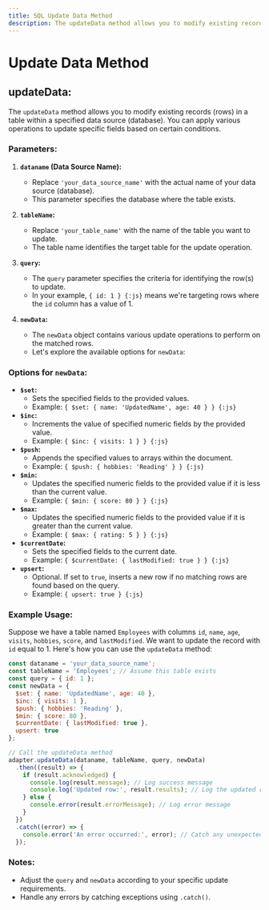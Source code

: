 ```yaml
---
title: SQL Update Data Method
description: The updateData method allows you to modify existing records (rows) in a table within a specified data source (database). You can apply various operations to update specific fields based on certain conditions.
---
```



# Update Data Method

## updateData:
The `updateData` method allows you to modify existing records (rows) in a table within a specified data source (database). You can apply various operations to update specific fields based on certain conditions.

<Steps>

### Parameters:
1. **`dataname` (Data Source Name):**
   - Replace `'your_data_source_name'` with the actual name of your data source (database).
   - This parameter specifies the database where the table exists.

2. **`tableName`:**
   - Replace `'your_table_name'` with the name of the table you want to update.
   - The table name identifies the target table for the update operation.

3. **`query`:**
   - The `query` parameter specifies the criteria for identifying the row(s) to update.
   - In your example, `{ id: 1 } {:js}` means we're targeting rows where the `id` column has a value of 1.

4. **`newData`:**
   - The `newData` object contains various update operations to perform on the matched rows.
   - Let's explore the available options for `newData`:

### Options for `newData`:
- **`$set`:**
  - Sets the specified fields to the provided values.
  - Example: `{ $set: { name: 'UpdatedName', age: 40 } } {:js}`
- **`$inc`:**
  - Increments the value of specified numeric fields by the provided value.
  - Example: `{ $inc: { visits: 1 } } {:js}`
- **`$push`:**
  - Appends the specified values to arrays within the document.
  - Example: `{ $push: { hobbies: 'Reading' } } {:js}`
- **`$min`:**
  - Updates the specified numeric fields to the provided value if it is less than the current value.
  - Example: `{ $min: { score: 80 } } {:js}`
- **`$max`:**
  - Updates the specified numeric fields to the provided value if it is greater than the current value.
  - Example: `{ $max: { rating: 5 } } {:js}`
- **`$currentDate`:**
  - Sets the specified fields to the current date.
  - Example: `{ $currentDate: { lastModified: true } } {:js}`
- **`upsert`:**
  - Optional. If set to `true`, inserts a new row if no matching rows are found based on the query.
  - Example: `{ upsert: true } {:js}`

### Example Usage:
Suppose we have a table named `Employees` with columns `id`, `name`, `age`, `visits`, `hobbies`, `score`, and `lastModified`. We want to update the record with `id` equal to 1. Here's how you can use the `updateData` method:

```js
const dataname = 'your_data_source_name';
const tableName = 'Employees'; // Assume this table exists
const query = { id: 1 };
const newData = {
  $set: { name: 'UpdatedName', age: 40 },
  $inc: { visits: 1 },
  $push: { hobbies: 'Reading' },
  $min: { score: 80 },
  $currentDate: { lastModified: true },
  upsert: true
};

// Call the updateData method
adapter.updateData(dataname, tableName, query, newData)
  .then((result) => {
    if (result.acknowledged) {
      console.log(result.message); // Log success message
      console.log('Updated row:', result.results); // Log the updated row
    } else {
      console.error(result.errorMessage); // Log error message
    }
  })
  .catch((error) => {
    console.error('An error occurred:', error); // Catch any unexpected errors
  });
```

</Steps>

### Notes:
- Adjust the `query` and `newData` according to your specific update requirements.
- Handle any errors by catching exceptions using `.catch()`.
